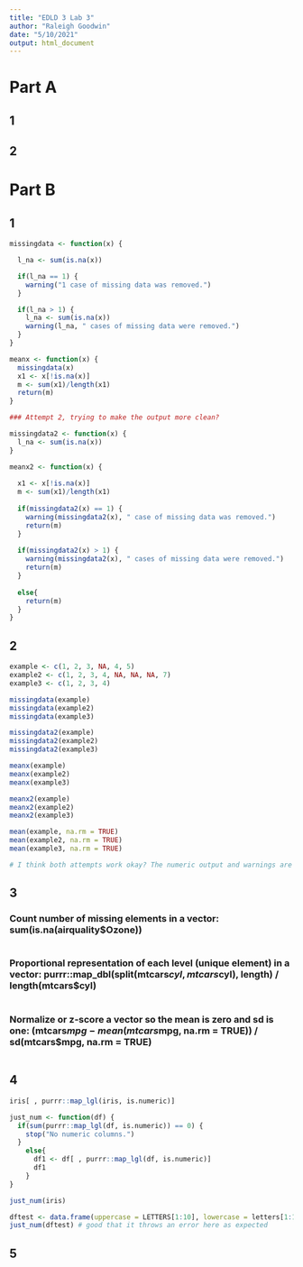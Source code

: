 ```yaml
---
title: "EDLD 3 Lab 3"
author: "Raleigh Goodwin"
date: "5/10/2021"
output: html_document
---
```


# Part A

## 1


## 2


# Part B

## 1

```r
missingdata <- function(x) {

  l_na <- sum(is.na(x))

  if(l_na == 1) {
    warning("1 case of missing data was removed.")
  }

  if(l_na > 1) {
    l_na <- sum(is.na(x))
    warning(l_na, " cases of missing data were removed.")
  }
}

meanx <- function(x) {
  missingdata(x)
  x1 <- x[!is.na(x)]
  m <- sum(x1)/length(x1)
  return(m)
}

### Attempt 2, trying to make the output more clean?

missingdata2 <- function(x) {
  l_na <- sum(is.na(x))
}

meanx2 <- function(x) {
  
  x1 <- x[!is.na(x)]
  m <- sum(x1)/length(x1)
  
  if(missingdata2(x) == 1) {
    warning(missingdata2(x), " case of missing data was removed.")
    return(m)
  }
  
  if(missingdata2(x) > 1) {
    warning(missingdata2(x), " cases of missing data were removed.")
    return(m)
  }
  
  else{
    return(m)
  }
}

```

## 2

```r
example <- c(1, 2, 3, NA, 4, 5)
example2 <- c(1, 2, 3, 4, NA, NA, NA, 7)
example3 <- c(1, 2, 3, 4)

missingdata(example)
missingdata(example2)
missingdata(example3)

missingdata2(example)
missingdata2(example2)
missingdata2(example3)

meanx(example)
meanx(example2)
meanx(example3)

meanx2(example)
meanx2(example2)
meanx2(example3)

mean(example, na.rm = TRUE)
mean(example2, na.rm = TRUE)
mean(example3, na.rm = TRUE)

# I think both attempts work okay? The numeric output and warnings are correct, but I wish I could make it to where the output was displayed first and the warning second so it would look more clean?

```

## 3

### Count number of missing elements in a vector: sum(is.na(airquality$Ozone))

```r

```

### Proportional representation of each level (unique element) in a vector: purrr::map_dbl(split(mtcars$cyl, mtcars$cyl), length) / length(mtcars$cyl)

```r

```

### Normalize or z-score a vector so the mean is zero and sd is one: (mtcars$mpg - mean(mtcars$mpg, na.rm = TRUE)) / sd(mtcars$mpg, na.rm = TRUE)

```r

```

## 4

```r
iris[ , purrr::map_lgl(iris, is.numeric)]

just_num <- function(df) {
  if(sum(purrr::map_lgl(df, is.numeric)) == 0) {
    stop("No numeric columns.")
  }
    else{
      df1 <- df[ , purrr::map_lgl(df, is.numeric)]
      df1
    }
}

just_num(iris)

dftest <- data.frame(uppercase = LETTERS[1:10], lowercase = letters[1:10])
just_num(dftest) # good that it throws an error here as expected
```

## 5

```r

```


